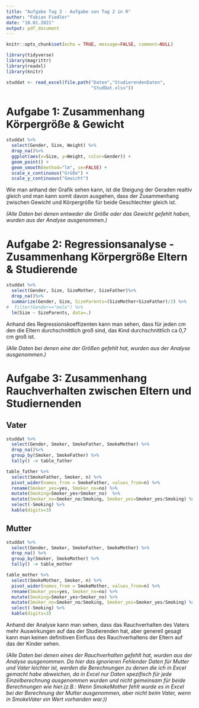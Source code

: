 ```yaml
---
title: "Aufgabe Tag 3 - Aufgabe von Tag 2 in R"
author: "Fabian Fiedler"
date: "18.01.2021"
output: pdf_document
---
```


```r
knitr::opts_chunk$set(echo = TRUE, message=FALSE, comment=NULL)
```

```r
library(tidyverse)
library(magrittr)
library(readxl)
library(knitr)
```

```r
studdat <- read_excel(file.path("Daten","StudierendenDaten",
                                "StudDat.xlsx"))
```
# Aufgabe 1: Zusammenhang Körpergröße & Gewicht

```r
studdat %>%
  select(Gender, Size, Weight) %>%
  drop_na()%>%
  ggplot(aes(x=Size, y=Weight, color=Gender)) + 
  geom_point() +
  geom_smooth(method="lm", se=FALSE) +
  scale_x_continuous("Größe") + 
  scale_y_continuous("Gewicht")
```

Wie man anhand der Grafik sehen kann, ist die Steigung der Geraden realtiv gleich und man kann somit davon ausgehen, dass der Zusammenhang zwischen Gewicht und Körpergröße für beide Geschlechter gleich ist.
					
					
*(Alle Daten bei denen entweder die Größe oder das Gewicht gefehlt haben, wurden aus der Analyse ausgenommen.)*

\newpage
# Aufgabe 2: Regressionsanalyse - Zusammenhang Körpergröße Eltern & Studierende
```r
studdat %>%
  select(Gender, Size, SizeMother, SizeFather)%>%
  drop_na()%>%
  summarize(Gender, Size, SizeParents=(SizeMother+SizeFather)/2) %>%
#  filter(Gender=="male") %>%
  lm(Size ~ SizeParents, data=.)
```

Anhand des Regressionskoeffizenten kann man sehen, dass für jeden cm den die Eltern durchschnittlich groß sind, das Kind durchschnittlich ca 0,7 cm groß ist.					

					
*(Alle Daten bei denen eine der Größen gefehlt hat, wurden aus der Analyse ausgenommen.)*
					


\newpage
# Aufgabe 3: Zusammenhang Rauchverhalten zwischen Eltern und Studiernenden

## Vater
```r
studdat %>%
  select(Gender, Smoker, SmokeFather, SmokeMother) %>%
  drop_na()%>%
  group_by(Smoker, SmokeFather) %>%
  tally() -> table_father
```

```r
table_father %>%
  select(SmokeFather, Smoker, n) %>%
  pivot_wider(names_from = SmokeFather, values_from=n) %>%
  rename(Smoker_yes=yes, Smoker_no=no) %>%
  mutate(Smoking=Smoker_yes+Smoker_no)  %>%
  mutate(Smoker_no=Smoker_no/Smoking, Smoker_yes=Smoker_yes/Smoking) %>%
  select(-Smoking) %>%
  kable(digits=3)
```
\newpage
## Mutter
```r
studdat %>%
  select(Gender, Smoker, SmokeFather, SmokeMother) %>%
  drop_na() %>%
  group_by(Smoker, SmokeMother) %>%
  tally() -> table_mother
```

```r
table_mother %>%
  select(SmokeMother, Smoker, n) %>%
  pivot_wider(names_from = SmokeMother, values_from=n) %>%
  rename(Smoker_yes=yes, Smoker_no=no) %>%
  mutate(Smoking=Smoker_yes+Smoker_no) %>%
  mutate(Smoker_no=Smoker_no/Smoking, Smoker_yes=Smoker_yes/Smoking) %>%
  select(-Smoking) %>%
  kable(digits=3)
```

Anhand der Analyse kann man sehen, dass das Rauchverhalten des Vaters mehr Auswirkungen auf das der Studierenden hat, aber generell gesagt kann man keinen definitiven Einfluss des Rauchverhaltens der Eltern auf das der Kinder sehen.



*(Alle Daten bei denen eines der Rauchverhalten gefehlt hat, wurden aus der Analyse ausgenommen. Da hier das ignorieren Fehlender Daten für Mutter und Vater leichter ist, werden die Berechnungen zu denen die ich in Excel gemacht habe abweichen, da in Excel nur Daten spezifisch für jede Einzelberechnung ausgenommen wurden und nicht gemeinsam für beide Berechnungen wie hier.(z.B.: Wenn SmokeMother fehlt wurde es in Excel bei der Berechnung der Mutter ausgenommen, aber nicht beim Vater, wenn in SmokeVater ein Wert vorhanden war.))*